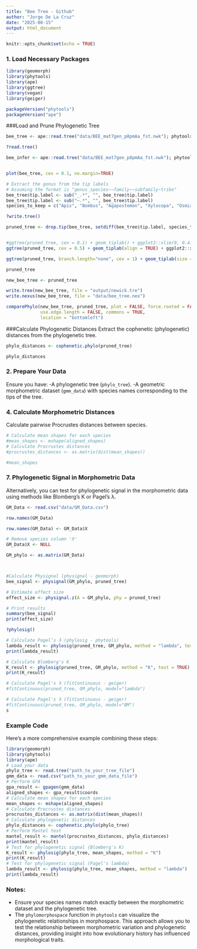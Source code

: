 ```yaml
---
title: "Bee Tree - Github"
author: "Jorge De La Cruz"
date: "2025-08-15"
output: html_document
---
```


```r
knitr::opts_chunk$set(echo = TRUE)
```

### 1. Load Necessary Packages
```r
library(geomorph)
library(phytools)
library(ape)
library(ggtree)
library(vegan)
library(geiger)

packageVersion("phytools")
packageVersion("ape")

```

###Load and Prune Phylogenetic Tree
```r
bee_tree <- ape::read.tree("data/BEE_mat7gen_p8pmAa_fst.nwk"); phytools::read.newick("data/BEE_mat7gen_p8pmAa_fst.nwk")

?read.tree()

bee_infer <- ape::read.tree("data/BEE_mat7gen_p8pmAa_fst.nwk"); phytools::read.newick("data/BEE_mat7gen_p8pmAa_fst.nwk")


plot(bee_tree, cex = 0.1, no.margin=TRUE)

# Extract the genus from the tip labels
# Assuming the format is "genus_species~~family~~subfamily~tribe"
bee_tree$tip.label <- sub("_.*", "", bee_tree$tip.label)
bee_tree$tip.label <- sub("~.*", "", bee_tree$tip.label)
species_to_keep = c("Apis", "Bombus", "Agapostemon", "Xylocopa", "Osmia", "Megachile", "Diadasia", "Eucera", "Andrena", "Halictus", "Hesperapis", "Ceratina", "Habropoda", "Anthophora", "Panurginus", "Lasioglossum", "Calliopsis")

?write.tree()

pruned_tree <- drop.tip(bee_tree, setdiff(bee_tree$tip.label, species_to_keep)) # change "phylo_tree" to be the name of your tree


#ggtree(pruned_tree, cex = 0.1) + geom_tiplab() + ggplot2::xlim(0, 0.4)
ggtree(pruned_tree, cex = 0.5) + geom_tiplab(align = TRUE) + ggplot2::xlim(0, 0.3)

ggtree(pruned_tree, branch.length="none", cex = 1) + geom_tiplab(size = 2) 

pruned_tree

new_bee_tree <- pruned_tree

write.tree(new_bee_tree, file = "output/newick.tre")
write.nexus(new_bee_tree, file = "data/bee_tree.nex")
```
```r
comparePhylo(new_bee_tree, pruned_tree, plot = FALSE, force.rooted = FALSE,
             use.edge.length = FALSE, commons = TRUE,
             location = "bottomleft")
```


###Calculate Phylogenetic Distances
Extract the cophenetic (phylogenetic) distances from the phylogenetic tree.
```r
phylo_distances <- cophenetic.phylo(pruned_tree)

phylo_distances
```




### 2. Prepare Your Data
Ensure you have:
-A phylogenetic tree (`phylo_tree`).
-A geometric morphometric dataset (`gmm_data`) with species names corresponding to the tips of the tree.


### 4. Calculate Morphometric Distances
Calculate pairwise Procrustes distances between species.

```r
# Calculate mean shapes for each species
#mean_shapes <- mshape(aligned_shapes)
# Calculate Procrustes distances
#procrustes_distances <- as.matrix(dist(mean_shapes))

#mean_shapes
```


### 7. Phylogenetic Signal in Morphometric Data
Alternatively, you can test for phylogenetic signal in the 
morphometric data using methods like Blomberg’s K or Pagel’s λ.

```r
GM_Data <- read.csv("data/GM_Data.csv") 

row.names(GM_Data)

row.names(GM_Data) <- GM_Data$X

# Remove species column 'X'
GM_Data$X <- NULL

GM_phylo <- as.matrix(GM_Data)



#Calculate Physignal (physignal - geomorph)
bee_signal <- physignal(GM_phylo, pruned_tree)

# Estimate effect size
effect_size <- physignal.z(A = GM_phylo, phy = pruned_tree)

# Print results
summary(bee_signal)
print(effect_size)

?phylosig()

# Calculate Pagel’s λ (phylosig - phytools)
lambda_result <- phylosig(pruned_tree, GM_phylo, method = "lambda", test = TRUE)
print(lambda_result)

# Calculate Blomberg's K
K_result <- phylosig(pruned_tree, GM_phylo, method = "K", test = TRUE)
print(K_result)

# Calculate Pagel's λ (fitContinuous - geiger)
#fitContinuous(pruned_tree, GM_phylo, model="lambda")

# Calculate Pagel's λ (fitContinuous - geiger)
#fitContinuous(pruned_tree, GM_phylo, model="BM")
s
```




### Example Code
Here’s a more comprehensive example combining these steps:
```R
library(geomorph)
library(phytools)
library(ape)
# Load your data
phylo_tree <- read.tree("path_to_your_tree_file")
gmm_data <- read.csv("path_to_your_gmm_data_file")
# Perform GPA
gpa_result <- gpagen(gmm_data)
aligned_shapes <- gpa_result$coords
# Calculate mean shapes for each species
mean_shapes <- mshape(aligned_shapes)
# Calculate Procrustes distances
procrustes_distances <- as.matrix(dist(mean_shapes))
# Calculate phylogenetic distances
phylo_distances <- cophenetic.phylo(phylo_tree)
# Perform Mantel test
mantel_result <- mantel(procrustes_distances, phylo_distances)
print(mantel_result)
# Test for phylogenetic signal (Blomberg's K)
K_result <- phylosig(phylo_tree, mean_shapes, method = "K")
print(K_result)
# Test for phylogenetic signal (Pagel's lambda)
lambda_result <- phylosig(phylo_tree, mean_shapes, method = "lambda")
print(lambda_result)
```
### Notes:
- Ensure your species names match exactly between the morphometric dataset and the phylogenetic tree.
- The `phylomorphospace` function in `phytools` can visualize the phylogenetic relationships in morphospace.
This approach allows you to test the relationship between morphometric variation and phylogenetic distances, providing insight into how evolutionary history has influenced morphological traits.
